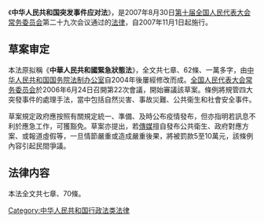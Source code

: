 {{legal}}
《'''中华人民共和国突发事件应对法'''》，是2007年8月30日[[第十届全国人民代表大会常务委员会|第十届全国人民代表大会常务委员会]]第二十九次会议通过的[[法律|法律]]，自2007年11月1日起施行。

==草案审定==
本法原拟稱《'''中華人民共和國緊急狀態法'''》，全文共七章、62條、一萬多字，由[[中华人民共和国国务院法制办公室|中华人民共和国国务院法制办公室]]自2004年後屢經修改而成。[[全国人民代表大会常务委员会|全国人民代表大会常务委员会]]於2006年6月24日召開第22次會議，開始審議該草案。條例將規管四大突發事件的處理手法，當中包括自然災害、事故災難、公共衞生和社會安全事件。

草案規定政府應按照有關規定統一、準備、及時公布疫情發布，但亦指明若訊息不利於應急工作，可獲豁免。草案亦提出，若[[傳媒|傳媒]]擅自發布公共衛生、政府對應方案、或報道虛假等，一旦情節嚴重或造成嚴重後果，將被罰款5至10萬元，該條例內容引起民間爭議。

==法律内容==
本法全文共七章、70條。

{{wikisource|中华人民共和国突发事件应对法}}

{{law-stub}}

[[Category:中华人民共和国行政法类法律|Category:中华人民共和国行政法类法律]]
